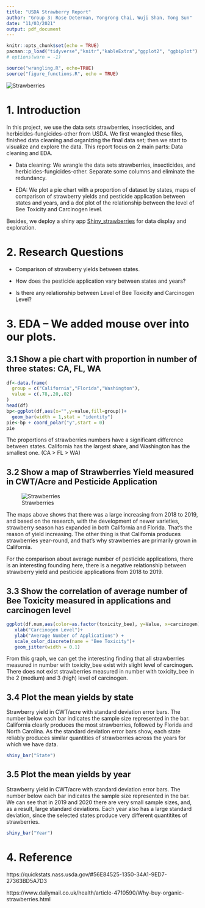 ```yaml
---
title: "USDA Strawberry Report"
author: "Group 3: Rose Determan, Yongrong Chai, Wuji Shan, Tong Sun"
date: "11/03/2021"
output: pdf_document
---
```



```r
knitr::opts_chunk$set(echo = TRUE)
pacman::p_load("tidyverse","knitr","kableExtra","ggplot2", "ggbiplot")
# options(warn = -1)
```

```r
source("wrangling.R", echo=TRUE)
source("figure_functions.R", echo = TRUE)
```


![Strawberries](strawberry.jpg)
\pagebreak

# 1. Introduction

In this project, we use the data sets strawberries, insecticides, and herbicides-fungicides-other from USDA. We first wrangled these files, finished data cleaning and organizing the final data set; then we start to visualize and explore the data. This report focus on 2 main parts: Data cleaning and EDA.

- Data cleaning: We wrangle the data sets strawberries, insecticides, and herbicides-fungicides-other. Separate some columns and eliminate the redundancy.  

- EDA: We plot a pie chart with a proportion of dataset by states, maps of comparison of strawberry yields and pesticide application between states and years, and a dot plot of the relationship between the level of Bee Toxicity and Carcinogen level.

Besides, we deploy a shiny app [Shiny_strawberries](https://rongli.shinyapps.io/shiny/) for data display and exploration.

# 2. Research Questions

* Comparison of strawberry yields between states.  

* How does the pesticide application vary between states and years?  

* Is there any relationship between Level of Bee Toxicity and Carcinogen Level?  

\pagebreak
# 3. EDA -- We added mouse over into our plots.

## 3.1 Show a pie chart with proportion in number of three states: CA, FL, WA
```r
df<-data.frame(
  group = c("California","Florida","Washington"),
  value = c(.78,.20,.02)
)
head(df)
bp<-ggplot(df,aes(x="",y=value,fill=group))+
  geom_bar(width = 1,stat = "identity")
pie<-bp + coord_polar("y",start = 0)
pie
```
The proportions of strawberries numbers have a significant difference between states. California has the largest share, and Washington has the smallest one. (CA > FL > WA)  
\pagebreak

## 3.2 Show a map of Strawberries Yield measured in CWT/Acre and Pesticide Application

![Strawberries](Maps.png)

The maps above shows that there was a large increasing from 2018 to 2019, and based on the research, with the development of newer varieties, strawberry season has expanded in both California and Florida. That’s the reason of yield increasing. The other thing is that California produces strawberries year-round, and that’s why strawberries are primarily grown in California.

For the comparison about average number of pesticide applications, there is an interesting founding here, there is a negative relationship between strawberry yield and pesticide applications from 2018 to 2019.
\pagebreak

## 3.3 Show the correlation of average number of Bee Toxicity measured in applications and carcinogen level
```r
ggplot(df.num,aes(color=as.factor(toxicity_bee), y=Value, x=carcinogen)) + 
   xlab("Carcinogen Level")+
   ylab("Average Number of Applications") + 
   scale_color_discrete(name = "Bee Toxicity")+
   geom_jitter(width = 0.1)
```
From this graph, we can get the interesting finding that all strawberries measured in number with toxicity_bee exist with slight level of carcinogen. There does not exist strawberries measured in number with toxicity_bee in the 2 (medium) and 3 (high) level of carcinogen.  
\pagebreak

## 3.4 Plot the mean yields by state
Strawberry yield in CWT/acre with standard deviation error bars. The number below each bar indicates the sample size represented in the bar. California clearly produces the most strawberries, followed by Florida and North Carolina. As the standard deviation error bars show, each state reliably produces similar quantities of strawberries across the years for which we have data. 
```r
shiny_bar("State")
```
\pagebreak

## 3.5 Plot the mean yields by year
Strawberry yield in CWT/acre with standard deviation error bars. The number below each bar indicates the sample size represented in the bar. We can see that in 2019 and 2020 there are very small sample sizes, and, as a result, large standard deviations. Each year also has a large standard deviation, since the selected states produce very different quantitites of strawberries. 
```r
shiny_bar("Year")
```

\pagebreak
# 4. Reference

https://quickstats.nass.usda.gov/#56E84525-1350-34A1-9ED7-27363BD5A7D3

https://www.dailymail.co.uk/health/article-4710590/Why-buy-organic-strawberries.html
